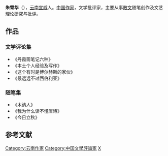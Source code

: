 {{Orphan|time=2013-12-09T07:54:41+00:00}}
{{blpunsourced|time=2013-12-09T10:35:13+00:00}}
'''朱霄华'''（{{bd|1965年||}}），[[云南|云南]][[宣威|宣威]]人。[[中国|中国]][[作家|作家]]，文学批评家，主要从事[[散文|散文]]随笔创作及文艺理论研究与批评。

==作品==
===文学评论集===
*《丹霞斋笔记六种》
*《本土个人经验及写作》
*《这个有时是博尔赫斯的家伙》
*《最远远不过西伯利亚》

===随笔集===
*《木讷人》
*《我为什么读不懂唐诗》
*《今日立秋》

==参考文献==
{{reflist}}

{{Normdaten}}
{{DEFAULTSORT:Zhu xiaohua}}
[[Category:云南作家|Category:云南作家]]
[[Category:中国文學評論家|Category:中国文學評論家]]
[[Category:朱姓|X]]